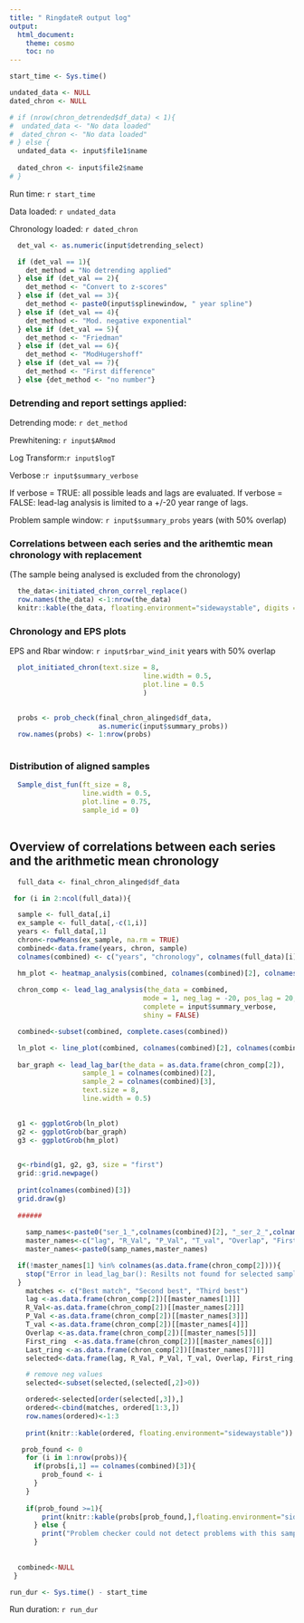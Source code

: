 ```yaml
---
title: " RingdateR output log"
output:
  html_document:
    theme: cosmo
    toc: no
---
```

```r

start_time <- Sys.time()

undated_data <- NULL
dated_chron <- NULL

# if (nrow(chron_detrended$df_data) < 1){
#  undated_data <- "No data loaded"
#  dated_chron <- "No data loaded"
# } else {
  undated_data <- input$file1$name
  
  dated_chron <- input$file2$name
# }

```

Run time: `r start_time`

Data loaded: `r undated_data`

Chronology loaded: `r dated_chron`

```r
  det_val <- as.numeric(input$detrending_select)  

  if (det_val == 1){
    det_method = "No detrending applied"
  } else if (det_val == 2){
    det_method <- "Convert to z-scores"
  } else if (det_val == 3){
    det_method <- paste0(input$splinewindow, " year spline")
  } else if (det_val == 4){
    det_method <- "Mod. negative exponential"
  } else if (det_val == 5){
    det_method <- "Friedman"
  } else if (det_val == 6){
    det_method <- "ModHugershoff"
  } else if (det_val == 7){
    det_method <- "First difference"
  } else {det_method <- "no number"}
```

### Detrending and report settings applied:
Detrending mode: `r det_method`

Prewhitening: `r input$ARmod`

Log Transform:`r input$logT`

Verbose :`r input$summary_verbose`

If verbose = TRUE: all possible leads and lags are evaluated.
If verbose = FALSE: lead-lag analysis is limited to a +/-20 year range of lags.

Problem sample window: `r input$summary_probs` years (with 50% overlap)


### Correlations between each series and the arithemtic mean chronology with replacement
(The sample being analysed is excluded from the chronology)

```r
  the_data<-initiated_chron_correl_replace()
  row.names(the_data) <-1:nrow(the_data)
  knitr::kable(the_data, floating.environment="sidewaystable", digits = 32)
```

### Chronology and EPS plots

EPS and Rbar window: `r input$rbar_wind_init` years with 50% overlap

```r
  plot_initiated_chron(text.size = 8, 
                                 line.width = 0.5,
                                 plot.line = 0.5
                                 )
  
```
  

  
```r
  probs <- prob_check(final_chron_alinged$df_data,
                      as.numeric(input$summary_probs))
  row.names(probs) <- 1:nrow(probs)
  
```

### Distribution of aligned samples

```r
  Sample_dist_fun(ft_size = 8, 
                  line.width = 0.5, 
                  plot.line = 0.75, 
                  sample_id = 0)
                  
```

## Overview of correlations between each series and the arithmetic mean chronology
```r
 
  full_data <- final_chron_alinged$df_data

 for (i in 2:ncol(full_data)){

  sample <- full_data[,i]
  ex_sample <- full_data[,-c(1,i)]
  years <- full_data[,1]
  chron<-rowMeans(ex_sample, na.rm = TRUE)
  combined<-data.frame(years, chron, sample)
  colnames(combined) <- c("years", "chronology", colnames(full_data)[i])

  hm_plot <- heatmap_analysis(combined, colnames(combined)[2], colnames(combined)[3], neg_lag = -5, pos_lag = 5, win = 21, center = 0, complete = FALSE, sel_col_pal = 1, font_size = 8, axis_line_width = 0.5, plot_line = 0.75, leg_size = 1)
  
  chron_comp <- lead_lag_analysis(the_data = combined,
                                 mode = 1, neg_lag = -20, pos_lag = 20,
                                 complete = input$summary_verbose,
                                 shiny = FALSE)

  combined<-subset(combined, complete.cases(combined))

  ln_plot <- line_plot(combined, colnames(combined)[2], colnames(combined)[3], lag = 0, text.size = 8, line.width = 0.5, plot.line = 0.5)
  
  bar_graph <- lead_lag_bar(the_data = as.data.frame(chron_comp[2]),
                  sample_1 = colnames(combined)[2],
                  sample_2 = colnames(combined)[3],
                  text.size = 8, 
                  line.width = 0.5)
  

  g1 <- ggplotGrob(ln_plot)
  g2 <- ggplotGrob(bar_graph)
  g3 <- ggplotGrob(hm_plot)
  

  g<-rbind(g1, g2, g3, size = "first")
  grid::grid.newpage()
  
  print(colnames(combined)[3])
  grid.draw(g)
  
  ######
  
    samp_names<-paste0("ser_1_",colnames(combined)[2], "_ser_2_",colnames(combined)[3], "_")
    master_names<-c("lag", "R_Val", "P_Val", "T_val", "Overlap", "First_ring", "Last_ring")
    master_names<-paste0(samp_names,master_names)

  if(!master_names[1] %in% colnames(as.data.frame(chron_comp[2]))){
    stop("Error in lead_lag_bar(): Resilts not found for selected samples")
  }
    matches <- c("Best match", "Second best", "Third best")
    lag <-as.data.frame(chron_comp[2])[[master_names[1]]]
    R_Val<-as.data.frame(chron_comp[2])[[master_names[2]]]
    P_Val <-as.data.frame(chron_comp[2])[[master_names[3]]]
    T_val <-as.data.frame(chron_comp[2])[[master_names[4]]]
    Overlap <-as.data.frame(chron_comp[2])[[master_names[5]]]
    First_ring	<-as.data.frame(chron_comp[2])[[master_names[6]]]
    Last_ring <-as.data.frame(chron_comp[2])[[master_names[7]]]
    selected<-data.frame(lag, R_Val, P_Val, T_val, Overlap, First_ring, Last_ring)

    # remove neg values
    selected<-subset(selected,(selected[,2]>0))

    ordered<-selected[order(selected[,3]),]
    ordered<-cbind(matches, ordered[1:3,])
    row.names(ordered)<-1:3
    
    print(knitr::kable(ordered, floating.environment="sidewaystable"))

   prob_found <- 0
    for (i in 1:nrow(probs)){
      if(probs[i,1] == colnames(combined)[3]){
        prob_found <- i
      } 
    }
    
    if(prob_found >=1){
        print(knitr::kable(probs[prob_found,],floating.environment="sidewaystable"))
      } else {
        print("Problem checker could not detect problems with this sample.")
      }
   
    
  combined<-NULL
 }

```

```r

run_dur <- Sys.time() - start_time  

```

Run duration: `r run_dur` 
